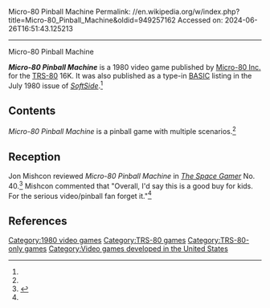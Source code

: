 Micro-80 Pinball Machine
Permalink: //en.wikipedia.org/w/index.php?title=Micro-80_Pinball_Machine&oldid=949257162
Accessed on: 2024-06-26T16:51:43.125213



------
Micro-80 Pinball Machine
{{Orphan|date=April 2020}}

{{Infobox video game
| collapsible = 
| state = 
| italic title = 
| title = Micro-80 Pinball Machine
| image = File:Micro-80 Pinball Machine (Cover).png
| alt = 
| caption = 
| developer = 
| publisher = [[Micro-80 Inc.]]
| designer = Garth Jensen<ref name="softside">{{cite journal |last1=Jensen |first1=Garth |title=SoftSide |journal=SoftSide |date=July 1980 |issue=22 |url=https://archive.org/details/softside-magazine-22/page/n21}}</ref>
| series = 
| engine = 
| platforms = [[TRS-80]]
| released = [[1980 in video gaming|1980]]
| genre = 
| modes = 
}}
'''''Micro-80 Pinball Machine''''' is a 1980 video game published by [[Micro-80 Inc.]] for the [[TRS-80]] 16K. It was also published as a type-in [[BASIC]] listing in the July 1980 issue of ''[[SoftSide]]''.<ref name=softside/>

==Contents==
''Micro-80 Pinball Machine'' is a pinball game with multiple scenarios.<ref name="SG"/>

==Reception==
Jon Mishcon reviewed ''Micro-80 Pinball Machine'' in ''[[The Space Gamer]]'' No. 40.<ref name="SG">{{cite journal|last=Mishcon |first=Jon |date=June 1981 |title=Capsule Reviews|journal=[[The Space Gamer]]|publisher=[[Steve Jackson Games]]|issue=40|pages=35}}</ref> Mishcon commented that "Overall, I'd say this is a good buy for kids. For the serious video/pinball fan forget it."<ref name="SG"/>

==References==
{{reflist}}

[[Category:1980 video games]]
[[Category:TRS-80 games]]
[[Category:TRS-80-only games]]
[[Category:Video games developed in the United States]]